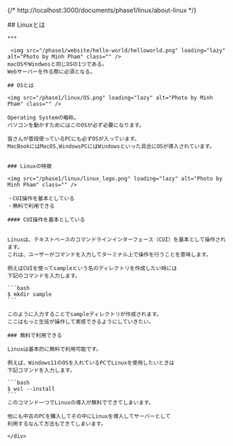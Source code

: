 

{/* http://localhost:3000/documents/phase1/linux/about-linux */}
<div class="bg-white">
    <div class="whitespace-nowrap mx-auto max-w-screen-md ">
    ## Linuxとは

    ***

     <img src="/phase1/website/hello-world/helloworld.png" loading="lazy" alt="Photo by Minh Pham" class="" />
    macOSやWindwosと同じOSの1つである。
    Webサーバーを作る際に必須となる。

    ## OSとは

    <img src="/phase1/linux/OS.png" loading="lazy" alt="Photo by Minh Pham" class="" />

    Operating Systemの略称。
    パソコンを動かすためにはこのOSが必ず必要になります。

    皆さんが普段使っているPCにも必ずOSが入っています。
    MacBookにはMacOS,WindowsPCにはWindowsといった具合にOSが導入されています。


    ### Linuxの特徴

    <img src="/phase1/linux/linux_logo.png" loading="lazy" alt="Photo by Minh Pham" class="" />

    ・CUI操作を基本としている
    ・無料で利用できる

    #### CUI操作を基本としている


    Linuxは、テキストベースのコマンドラインインターフェース（CUI）を基本として操作されます。
    これは、ユーザーがコマンドを入力してターミナル上で操作を行うことを意味します。

    例えばCUIを使ってsampleという名のディレクトリを作成したい時には
    下記のコマンドを入力します。

    ```bash
    $ mkdir sample
    ```

    このように入力することでsampleディレクトリが作成されます。
    ここはもっと生徒が操作して実感できるようにしていきたい。

    ### 無料で利用できる
     
    Linuxは基本的に無料で利用可能です。

    例えば、Windows11のOSを入れているPCでLinuxを使用したいときは
    下記コマンドを入力します。

    ```bash
    $ wsl --install
    ```
    このコマンド一つでLinuxの導入が無料でできてしまいます。

    他にも中古のPCを購入してその中にLinuxを導入してサーバーとして
    利用するなんて方法もできてしまいます。

    </div>
</div>